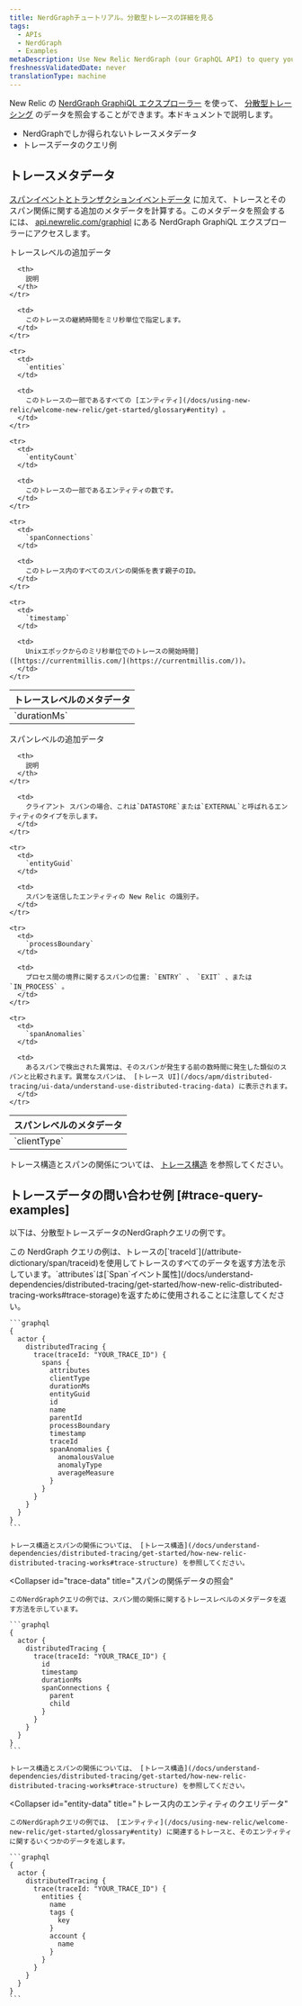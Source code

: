 ```yaml
---
title: NerdGraphチュートリアル。分散型トレースの詳細を見る
tags:
  - APIs
  - NerdGraph
  - Examples
metaDescription: Use New Relic NerdGraph (our GraphQL API) to query your distributed trace data.
freshnessValidatedDate: never
translationType: machine
---
```


New Relic の [NerdGraph GraphiQL エクスプローラー](https://api.newrelic.com/graphiql) を使って、 [分散型トレーシング](/docs/understand-dependencies/distributed-tracing/get-started/introduction-distributed-tracing) のデータを照会することができます。本ドキュメントで説明します。

* NerdGraphでしか得られないトレースメタデータ
* トレースデータのクエリ例

## トレースメタデータ

[スパンイベントとトランザクションイベントデータ](/docs/understand-dependencies/distributed-tracing/get-started/how-new-relic-distributed-tracing-works#trace-structure) に加えて、トレースとそのスパン関係に関する追加のメタデータを計算する。このメタデータを照会するには、 [api.newrelic.com/graphiql](https://api.newrelic.com/graphiql) にある NerdGraph GraphiQL エクスプローラーにアクセスします。

トレースレベルの追加データ

<table>
  <thead>
    <tr>
      <th style={{ width: "180px" }}>
        トレースレベルのメタデータ
      </th>

      <th>
        説明
      </th>
    </tr>
  </thead>

  <tbody>
    <tr>
      <td>
        `durationMs`
      </td>

      <td>
        このトレースの継続時間をミリ秒単位で指定します。
      </td>
    </tr>

    <tr>
      <td>
        `entities`
      </td>

      <td>
        このトレースの一部であるすべての [エンティティ](/docs/using-new-relic/welcome-new-relic/get-started/glossary#entity) 。
      </td>
    </tr>

    <tr>
      <td>
        `entityCount`
      </td>

      <td>
        このトレースの一部であるエンティティの数です。
      </td>
    </tr>

    <tr>
      <td>
        `spanConnections`
      </td>

      <td>
        このトレース内のすべてのスパンの関係を表す親子のID。
      </td>
    </tr>

    <tr>
      <td>
        `timestamp`
      </td>

      <td>
        Unixエポックからのミリ秒単位でのトレースの開始時間]([https://currentmillis.com/](https://currentmillis.com/))。
      </td>
    </tr>
  </tbody>
</table>

スパンレベルの追加データ

<table>
  <thead>
    <tr>
      <th style={{ width: "180px" }}>
        スパンレベルのメタデータ
      </th>

      <th>
        説明
      </th>
    </tr>
  </thead>

  <tbody>
    <tr>
      <td>
        `clientType`
      </td>

      <td>
        クライアント スパンの場合、これは`DATASTORE`または`EXTERNAL`と呼ばれるエンティティのタイプを示します。
      </td>
    </tr>

    <tr>
      <td>
        `entityGuid`
      </td>

      <td>
        スパンを送信したエンティティの New Relic の識別子。
      </td>
    </tr>

    <tr>
      <td>
        `processBoundary`
      </td>

      <td>
        プロセス間の境界に関するスパンの位置: `ENTRY` 、 `EXIT` 、または`IN_PROCESS` 。
      </td>
    </tr>

    <tr>
      <td>
        `spanAnomalies`
      </td>

      <td>
        あるスパンで検出された異常は、そのスパンが発生する前の数時間に発生した類似のスパンと比較されます。異常なスパンは、 [トレース UI](/docs/apm/distributed-tracing/ui-data/understand-use-distributed-tracing-data) に表示されます。
      </td>
    </tr>
  </tbody>
</table>

トレース構造とスパンの関係については、 [トレース構造](/docs/understand-dependencies/distributed-tracing/get-started/how-new-relic-distributed-tracing-works#trace-structure) を参照してください。

## トレースデータの問い合わせ例 [#trace-query-examples]

以下は、分散型トレースデータのNerdGraphクエリの例です。

<CollapserGroup>
  <Collapser
    id="traceid"
    title="トレースIDによる検索"
  >
    この NerdGraph クエリの例は、トレースの[`traceId`](/attribute-dictionary/span/traceid)を使用してトレースのすべてのデータを返す方法を示しています。`attributes`は[`Span`イベント属性](/docs/understand-dependencies/distributed-tracing/get-started/how-new-relic-distributed-tracing-works#trace-storage)を返すために使用されることに注意してください。

    ```graphql
    {
      actor {
        distributedTracing {
          trace(traceId: "YOUR_TRACE_ID") {
            spans {
              attributes
              clientType
              durationMs
              entityGuid
              id
              name
              parentId
              processBoundary
              timestamp
              traceId
              spanAnomalies {
                anomalousValue
                anomalyType
                averageMeasure
              }
            }
          }
        }
      }
    }
    ```

    トレース構造とスパンの関係については、 [トレース構造](/docs/understand-dependencies/distributed-tracing/get-started/how-new-relic-distributed-tracing-works#trace-structure) を参照してください。
  </Collapser>

  <Collapser
    id="trace-data"
    title="スパンの関係データの照会"
  >
    このNerdGraphクエリの例では、スパン間の関係に関するトレースレベルのメタデータを返す方法を示しています。

    ```graphql
    {
      actor {
        distributedTracing {
          trace(traceId: "YOUR_TRACE_ID") {
            id
            timestamp
            durationMs
            spanConnections {
              parent
              child
            }
          }
        }
      }
    }
    ```

    トレース構造とスパンの関係については、 [トレース構造](/docs/understand-dependencies/distributed-tracing/get-started/how-new-relic-distributed-tracing-works#trace-structure) を参照してください。
  </Collapser>

  <Collapser
    id="entity-data"
    title="トレース内のエンティティのクエリデータ"
  >
    このNerdGraphクエリの例では、 [エンティティ](/docs/using-new-relic/welcome-new-relic/get-started/glossary#entity) に関連するトレースと、そのエンティティに関するいくつかのデータを返します。

    ```graphql
    {
      actor {
        distributedTracing {
          trace(traceId: "YOUR_TRACE_ID") {
            entities {
              name
              tags {
                key
              }
              account {
                name
              }
            }
          }
        }
      }
    }
    ```
  </Collapser>
</CollapserGroup>
